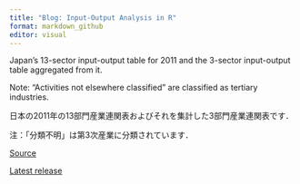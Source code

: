```yaml
---
title: "Blog: Input-Output Analysis in R"
format: markdown_github
editor: visual
---
```


Japan's 13-sector input-output table for 2011 and the 3-sector input-output table aggregated from it.

Note: "Activities not elsewhere classified" are classified as tertiary industries.



日本の2011年の13部門産業連関表およびそれを集計した3部門産業連関表です．

注：「分類不明」は第3次産業に分類されています．



[Source](https://www.e-stat.go.jp/dbview?sid=0003119272)

[Latest release](https://github.com/UchidaMizuki/blog-ioanalysis-in-r/releases/tag/v1.2.0)
